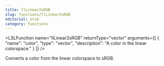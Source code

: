 ```yaml
---
title: llLinear2sRGB
slug: functions/llLinear2sRGB
editorial: stub
category: functions
---
```


<LSLFunction
	name="llLinear2sRGB"
	returnType="vector"
	arguments={[
	{
		"name": "color",
		"type": "vector",
		"description": "A color in the linear colorspace."
	}
]}
/>

Converts a color from the linear colorspace to sRGB.
